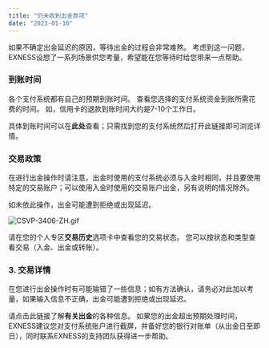 ```yaml
---
title: "仍未收到出金款项"
date: "2023-01-10"
---
```


<Ads></Ads> 

如果不确定出金延迟的原因，等待出金的过程会非常难熬。 考虑到这一问题，EXNESS设想了一系列场景供您考量，希望能在您等待时给您带来一点帮助。

### 到账时间

各个支付系统都有自己的预期到账时间。 查看您选择的支付系统资金到账所需花费的时间。 如，信用卡的退款到账时间大约是7-10个工作日。

具体到账时间可以在**此处**查看；只需找到您的支付系统然后打开此链接即可浏览详情。

### 交易政策

在进行出金操作时请注意，出金时使用的支付系统必须与入金时相同，并且要使用特定的交易账户；可以使用入金时使用的交易账户出金，另有说明的情况除外。

如未依此操作，出金可能遭到拒绝或出现延迟。

![CSVP-3406-ZH.gif](https://testingcf.jsdelivr.net/gh/jarlin8/OSS@main/exhelp/CSVP-3406-ZH.gif)

请在您的个人专区**交易历史**选项卡中查看您的交易状态。 您可以按状态和类型查看交易（入金、出金或转账）。

### 3. 交易详情

在您进行出金操作时有可能输错了一些信息；如有方法确认，请务必对此加以考量，如果输入信息不正确，出金可能遭到拒绝或出现延迟。

请点击此链接了解**有关出金**的各种信息。 如果您的出金超出预期处理时间，EXNESS建议您对支付系统账户进行截屏，并备好您的银行对账单（从出金日至即日），同时联系EXNESS的支持团队获得进一步帮助。
